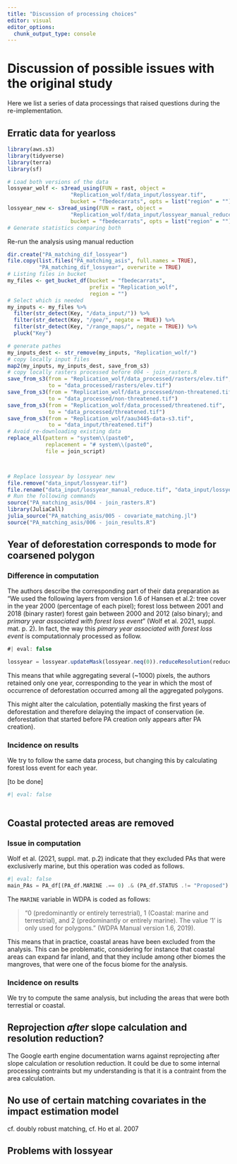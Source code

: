 ```yaml
---
title: "Discussion of processing choices"
editor: visual
editor_options: 
  chunk_output_type: console
---
```


# Discussion of possible issues with the original study {#sec-observations}

Here we list a series of data processings that raised questions during the re-implementation.

## Erratic data for yearloss

```r
library(aws.s3)
library(tidyverse)
library(terra)
library(sf)

# Load both versions of the data
lossyear_wolf <- s3read_using(FUN = rast, object = 
                    "Replication_wolf/data_input/lossyear.tif",
                    bucket = "fbedecarrats", opts = list("region" = ""))
lossyear_new <- s3read_using(FUN = rast, object = 
                    "Replication_wolf/data_input/lossyear_manual_reduce.tif",
                    bucket = "fbedecarrats", opts = list("region" = ""))
# Generate statistics comparing both

```

Re-run the analysis using manual reduction

```r
dir.create("PA_matching_dif_lossyear")
file.copy(list.files("PA_matching_asis", full.names = TRUE), 
          "PA_matching_dif_lossyear", overwrite = TRUE)
# Listing files in bucket
my_files <- get_bucket_df(bucket = "fbedecarrats",
                          prefix = "Replication_wolf",
                          region = "")
# Select which is needed
my_inputs <- my_files %>%
  filter(str_detect(Key, "/data_input/")) %>%
  filter(str_detect(Key, "/gee/", negate = TRUE)) %>%
  filter(str_detect(Key, "/range_maps/", negate = TRUE)) %>%
  pluck("Key")

# generate pathes
my_inputs_dest <- str_remove(my_inputs, "Replication_wolf/")
# copy locally input files
map2(my_inputs, my_inputs_dest, save_from_s3)
# copy locally rasters processed before 004 - join_rasters.R
save_from_s3(from = "Replication_wolf/data_processed/rasters/elev.tif",
             to = "data_processed/rasters/elev.tif")
save_from_s3(from = "Replication_wolf/data_processed/non-threatened.tif", 
             to = "data_processed/non-threatened.tif")
save_from_s3(from = "Replication_wolf/data_processed/threatened.tif", 
             to = "data_processed/threatened.tif")
save_from_s3(from = "Replication_wolf/aau3445-data-s3.tif", 
             to = "data_input/threatened.tif")
# Avoid re-downloading existing data
replace_all(pattern = "system\\(paste0",
            replacement = "# system\\(paste0",
            file = join_script)



# Replace lossyear by lossyear new
file.remove("data_input/lossyear.tif")
file.rename("data_input/lossyear_manual_reduce.tif", "data_input/lossyear.tif")
# Run the following commands
source("PA_matching_asis/004 - join_rasters.R")
library(JuliaCall)
julia_source("PA_matching_asis/005 - covariate_matching.jl")
source("PA_matching_asis/006 - join_results.R")

```

## Year of deforestation corresponds to mode for coarsened polygon

### Difference in computation

The authors describe the corresponding part of their data preparation as "We used the following layers from version 1.6 of Hansen et al.2: tree cover in the year 2000 (percentage of each pixel); forest loss between 2001 and 2018 (binary raster) forest gain between 2000 and 2012 (also binary); and *primary year associated with forest loss event*" (Wolf et al. 2021, suppl. mat. p. 2). In fact, the way this *pimary year associated with forest loss event* is computationnaly processed as follow.

```javascript
#| eval: false

lossyear = lossyear.updateMask(lossyear.neq(0)).reduceResolution(reducer=ee.Reducer.mode(maxRaw=20), bestEffort=True)
```

This means that while aggregating several (\~1000) pixels, the authors retained only one year, corresponding to the year in which the most of occurrence of deforestation occurred among all the aggregated polygons.

This might alter the calculation, potentially masking the first years of deforestation and therefore delaying the impact of conservation (ie. deforestation that started before PA creation only appears after PA creation).

### Incidence on results

We try to follow the same data process, but changing this by calculating forest loss event for each year.

\[to be done\]

```r
#| eval: false



```

## Coastal protected areas are removed

### Issue in computation

Wolf et al. (2021, suppl. mat. p.2) indicate that they excluded PAs that were exclusiverly marine, but this operation was coded as follows.

```julia
#| eval: false
main_PAs = PA_df[(PA_df.MARINE .== 0) .& (PA_df.STATUS .!= "Proposed") .& (PA_df.GIS_AREA .>= 1),:]
```

The `MARINE` variable in WDPA is coded as follows:

> "0 (predominantly or entirely terrestrial), 1 (Coastal: marine and terrestrial), and 2 (predominantly or entirely marine). The value '1' is only used for polygons." (WDPA Manual version 1.6, 2019).

This means that in practice, coastal areas have been excluded from the analysis. This can be problematic, considering for instance that coastal areas can expand far inland, and that they include among other biomes the mangroves, that were one of the focus biome for the analysis.

### Incidence on results

We try to compute the same analysis, but including the areas that were both terrestial or coastal.

## Reprojection *after* slope calculation and resolution reduction?

The Google earth engine documentation warns against reprojecting after slope calculation or resolution reduction. It could be due to some internal processing contraints but my understanding is that it is a contraint from the area calculation.

## No use of certain matching covariates in the impact estimation model

cf. doubly robust matching, cf. Ho et al. 2007

## Problems with lossyear
